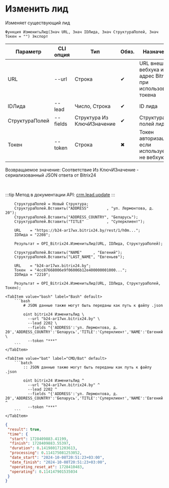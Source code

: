﻿---
sidebar_position: 5
description: Изменить лид и другие функции для работы с Bitrix24 в Открытом пакете интеграций - бесплатной open-source библиотеке интеграций для 1С:Предприятие 8, OneScript и CLI
keywords: [1C, 1С, 1С:Предприятие, 1С:Предприятие 8.3, API, Интеграция, Сервисы, Обмен, OneScript, CLI, Bitrix24]
---


# Изменить лид
 Изменяет существующий лид



`Функция ИзменитьЛид(Знач URL, Знач IDЛида, Знач СтруктураПолей, Знач Токен = "") Экспорт`

  | Параметр | CLI опция | Тип | Обяз. | Назначение |
  |-|-|-|-|-|
  | URL | --url | Строка | &#x2714; | URL внешнего вебхука или адрес Bitrix24 при использовании токена |
  | IDЛида | --lead | Число, Строка | &#x2714; | ID лида |
  | СтруктураПолей | --fields | Структура Из КлючИЗначение | &#x2714; | Структура полей лида |
  | Токен | --token | Строка | &#x2716; | Токен авторизации, если используется не вебхук |

  
  Возвращаемое значение:   Соответствие Из КлючИЗначение - сериализованный JSON ответа от Bitrix24

<br/>

:::tip
Метод в документации API: [crm.lead.update](https://dev.1c-bitrix.ru/rest_help/crm/leads/crm_lead_update.php)
:::
<br/>



```bsl title="Пример использования для 1С:Предприятие/OneScript"
    СтруктураПолей = Новый Структура;
    СтруктураПолей.Вставить("ADDRESS"        , "ул. Лермонтова, д. 20");
    СтруктураПолей.Вставить("ADDRESS_COUNTRY", "Беларусь");
    СтруктураПолей.Вставить("TITLE"          , "Суперклиент");

    URL    = "https://b24-ar17wx.bitrix24.by/rest/1/h0m...";
    IDЛида = "2208";

    Результат = OPI_Bitrix24.ИзменитьЛид(URL, IDЛида, СтруктураПолей);

    СтруктураПолей.Вставить("NAME"     , "Евгений");
    СтруктураПолей.Вставить("LAST_NAME", "Евгеньев");

    URL    = "b24-ar17wx.bitrix24.by";
    Токен  = "4cc87668006e9f06006b12e400000001000...";
    IDЛида = "2210";

    Результат = OPI_Bitrix24.ИзменитьЛид(URL, IDЛида, СтруктураПолей, Токен);
```
    

 <Tabs>
  
    <TabItem value="bash" label="Bash" default>
        ```bash
            # JSON данные также могут быть переданы как путь к файлу .json
            
            oint bitrix24 ИзменитьЛид \
              --url "b24-ar17wx.bitrix24.by" \
              --lead 2202 \
              --fields "{'ADDRESS':'ул. Лермонтова, д. 20','ADDRESS_COUNTRY':'Беларусь','TITLE':'Суперклиент','NAME':'Евгений','LAST_NAME':'Евгеньев'}" \
              --token "***"
        ```
    </TabItem>
  
    <TabItem value="bat" label="CMD/Bat" default>
        ```batch
            :: JSON данные также могут быть переданы как путь к файлу .json
            
            oint bitrix24 ИзменитьЛид ^
              --url "b24-ar17wx.bitrix24.by" ^
              --lead 2202 ^
              --fields "{'ADDRESS':'ул. Лермонтова, д. 20','ADDRESS_COUNTRY':'Беларусь','TITLE':'Суперклиент','NAME':'Евгений','LAST_NAME':'Евгеньев'}" ^
              --token "***"
        ```
    </TabItem>
</Tabs>


```json title="Результат"
{
 "result": true,
 "time": {
  "start": 1728409883.41199,
  "finish": 1728409883.55397,
  "duration": 0.141980171203613,
  "processing": 0.114175081253052,
  "date_start": "2024-10-08T20:51:23+03:00",
  "date_finish": "2024-10-08T20:51:23+03:00",
  "operating_reset_at": 1728410483,
  "operating": 0.114147901535034
 }
}
```
